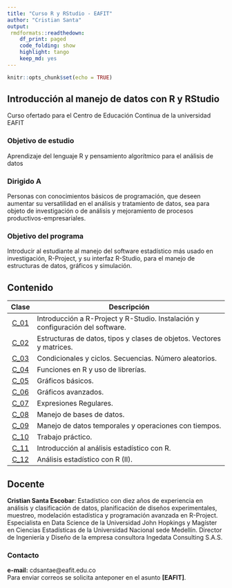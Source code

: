 ```yaml
---
title: "Curso R y RStudio - EAFIT"
author: "Cristian Santa"
output:
 rmdformats::readthedown:
    df_print: paged
    code_folding: show
    highlight: tango
    keep_md: yes
---
```


```r
knitr::opts_chunk$set(echo = TRUE)
```

## Introducción al manejo de datos con R y RStudio

Curso ofertado para el Centro de Educación Continua de la universidad EAFIT

### Objetivo de estudio

Aprendizaje del lenguaje R y pensamiento algorítmico para el análisis de datos					

### Dirigido A

Personas con conocimientos básicos de programación, que deseen aumentar su versatilidad en el análisis y tratamiento de datos, sea para objeto de investigación o de análisis y mejoramiento de procesos productivos-empresariales.					

### Objetivo del programa

Introducir al estudiante al manejo del software estadístico más usado en investigación, R-Project, y su interfaz R-Studio, para el manejo de estructuras de datos, gráficos y simulación.					

## Contenido

| **Clase** |                                 **Descripción**                                |
|:---------:|--------------------------------------------------------------------------------|
|  <a href="./Clase01/Clase01.html">C_01</a>  | Introducción a R-Project y R-Studio. Instalación y configuración del software. |
|  <a href="./Clase02/Clase02.html">C_02</a>  | Estructuras de datos, tipos y clases de objetos. Vectores y matrices.       |
|  <a href="./Clase03/Clase03.html">C_03</a>  | Condicionales y ciclos. Secuencias. Número aleatorios.                         |
|  <a href="./Clase04/Clase04.html">C_04</a>  | Funciones en R y uso de librerías.                                             |
|  <a href="./Clase05/Clase05.html">C_05</a>  | Gráficos básicos.                                                              |
|  <a href="./Clase06/Clase06.html">C_06</a>  | Gráficos avanzados.                                                            |
|  <a href="./Clase07/Clase07.html">C_07</a>  | Expresiones Regulares.                                                         |
|  <a href="./Clase08/Clase08.html">C_08</a>  | Manejo de bases de datos.                                                      |
|  <a href="./Clase09/Clase09.html">C_09</a>  | Manejo de datos temporales y operaciones con tiempos.                          |
|  <a href="./Clase10/Clase10.html">C_10</a>  | Trabajo práctico.                                                              |
|  <a href="./Clase11/Clase11.html">C_11</a>  | Introducción al análisis estadístico con R.                                    |
|  <a href="./Clase12/Clase12.html">C_12</a>  | Análisis estadístico con R (II).                                               |

## Docente

**Cristian Santa Escobar**: Estadístico con diez años de experiencia en análisis y clasificación de datos, planificación de diseños experimentales, muestreo, modelación estadística y programación avanzada en R-Project. Especialista en Data Science de la Universidad John Hopkings y Magíster en Ciencias Estadísticas de la Universidad Nacional sede Medellín. Director de Ingeniería y Diseño de la empresa consultora Ingedata Consulting S.A.S.

### Contacto

**e-mail:** cdsantae@eafit.edu.co <br>
Para enviar correos se solicita anteponer en el asunto **[EAFIT]**.


